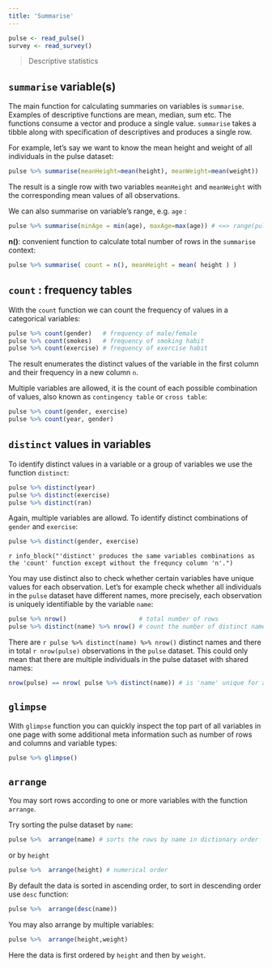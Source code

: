 ```yaml
---
title: 'Summarise'
---
```


```r
pulse <- read_pulse() 
survey <- read_survey()
```

> Descriptive statistics

## `summarise` variable(s)

The main function for calculating summaries on variables is `summarise`. Examples of descriptive functions are mean, median, sum etc. The functions consume a vector and produce a single value. `summarise` takes a tibble along with specification of descriptives and produces a single row. 

For example, let's say we want to know the mean height and weight of all individuals in the pulse dataset:  

```r
pulse %>% summarise(meanHeight=mean(height), meanWeight=mean(weight))
```

The result is a single row with two variables `meanHeight` and `meanWeight` with the corresponding mean values of all observations.

We can also summarise on variable's range, e.g. `age` : 

```r
pulse %>% summarise(minAge = min(age), maxAge=max(age)) # <=> range(pulse$age)
```

**n()**: convenient function to calculate total number of rows in the `summarise` context:

```r
pulse %>% summarise( count = n(), meanHeight = mean( height ) )
```

## `count` : frequency tables  

With the `count` function we can count the frequency of values in a categorical variables:

```r
pulse %>% count(gender)   # frequency of male/female
pulse %>% count(smokes)   # frequency of smoking habit 
pulse %>% count(exercise) # frequency of exercise habit 
```

The result enumerates the distinct values of the variable in the first column and their frequency in a new column `n`.

Multiple variables are allowed, it is the count of each possible combination of values, also known as `contingency table` or `cross table`: 

```r
pulse %>% count(gender, exercise)
pulse %>% count(year, gender)
```

## `distinct` values in variables

To identify distinct values in a variable or a group of variables we use the function `distinct`:

```r
pulse %>% distinct(year)
pulse %>% distinct(exercise)
pulse %>% distinct(ran) 
```

Again, multiple variables are allowd. To identify distinct combinations of `gender` and `exercise`:

```r
pulse %>% distinct(gender, exercise)
```

`r info_block("'distinct' produces the same variables combinations as the 'count' function except without the frequncy column 'n'.")`

You may use distinct also to check whether certain variables have unique values for each observation. Let's for example check whether all individuals in the `pulse` dataset have different names, more precisely, each observation is uniquely identifiable by the variable `name`:

```r
pulse %>% nrow()                    # total number of rows 
pulse %>% distinct(name) %>% nrow() # count the number of distinct names
```

There are `r pulse %>% distinct(name) %>% nrow()` distinct names and there in total `r nrow(pulse)` observations in the `pulse` dataset. This could only mean that there are multiple individuals in the pulse dataset with shared names: 

```r
nrow(pulse) == nrow( pulse %>% distinct(name)) # is 'name' unique for all observations?
```


## `glimpse`

With `glimpse` function you can quickly inspect the top part of all variables in one page with some additional meta information such as number of rows and columns and variable types: 

```r
pulse %>% glimpse()
```

## `arrange`

You may sort rows according to one or more variables with the function `arrange`.  

Try sorting the pulse dataset by `name`:

```r
pulse %>%  arrange(name) # sorts the rows by name in dictionary order 
```

or by `height`

```r
pulse %>%  arrange(height) # numerical order
```

By default the data is sorted in ascending order, to sort in descending order use `desc` function:

```r
pulse %>%  arrange(desc(name))
```

You may also arrange by multiple variables:

```r
pulse %>%  arrange(height,weight)
```

Here the data is first ordered by `height` and then by `weight`. 
